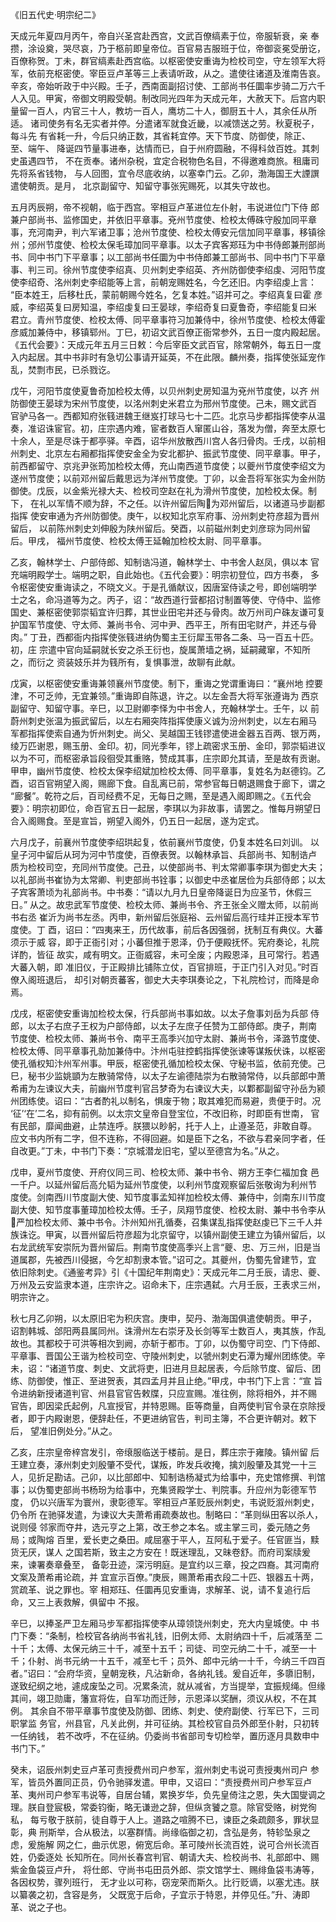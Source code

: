 

《旧五代史·明宗纪二》

天成元年夏四月丙午，帝自兴圣宫赴西宫，文武百僚缟素于位，帝服斩衰，亲 奉攒，涂设奠，哭尽哀，乃于柩前即皇帝位。百官易吉服班于位，帝御衮冕受册讫， 百僚称贺。丁未，群官缟素赴西宫临。以枢密使安重诲为检校司空，守左领军大将 军，依前充枢密使。宰臣豆卢革等三上表请听政，从之。遣使往诸道及淮南告哀。 辛亥，帝始听政于中兴殿。壬子，西南面副招讨使、工部尚书任圜率步骑二万六千 人入见。甲寅，帝御文明殿受朝。制改同光四年为天成元年，大赦天下。后宫内职 量留一百人，内官三十人，教坊一百人，鹰坊二十人，御厨五十人，其余任从所适。 诸司使务有名无实者并停。分遣诸军就食近畿，以减馈送之劳。秋夏税子，每斗先 有省耗一升，今后只纳正数，其省耗宜停。天下节度、防御使，除正、至、端午、 降诞四节量事进奉，达情而已，自于州府圆融，不得科敛百姓。其刺史虽遇四节， 不在贡奉。诸州杂税，宜定合税物色名目，不得邀难商旅。租庸司先将系省钱物， 与人回图，宜令尽底收纳，以塞幸门云。乙卯，渤海国王大諲譔遣使朝贡。是月， 北京副留守、知留守事张宪赐死，以其失守故也。

五月丙辰朔，帝不视朝，临于西宫。宰相豆卢革进位左仆射，韦说进位门下侍 郎兼户部尚书、监修国史，并依旧平章事。兗州节度使、检校太傅硃守殷加同平章 事，充河南尹，判六军诸卫事；沧州节度使、检校太傅安元信加同平章事，移镇徐 州；邠州节度使、检校太保毛璋加同平章事。以太子宾客郑珏为中书侍郎兼刑部尚 书、同中书门下平章事；以工部尚书任圜为中书侍郎兼工部尚书、同中书门下平章 事、判三司。徐州节度使李绍真、贝州刺史李绍英、齐州防御使李绍虔、河阳节度 使李绍奇、洺州刺史李绍能等上言，前朝宠赐姓名，今乞还旧。内李绍虔上言： “臣本姓王，后移杜氏，蒙前朝赐今姓名，乞复本姓。”诏并可之。李绍真复曰霍 彦威，李绍英复曰房知温，李绍虔复曰王晏球，李绍奇复曰夏鲁奇，李绍能复曰米 君立。青州节度使、检校太傅、同平章事符习加兼侍中，徐州节度使、检校太傅霍 彦威加兼侍中，移镇郓州。丁巳，初诏文武百僚正衙常参外，五日一度内殿起居。 《五代会要》：天成元年五月三日敕：今后宰臣文武百官，除常朝外，每五日一度 入内起居。其中书非时有急切公事请开延英，不在此限。麟州奏，指挥使张延宠作 乱，焚剽市民，已杀戮讫。

戊午，河阳节度使夏鲁奇加检校太傅，以贝州刺史房知温为兗州节度使，以齐 州防御使王晏球为宋州节度使，以洺州刺史米君立为邢州节度使。己未，赐文武百 官驴马各一。西都知府张篯进魏王继岌打球马七十二匹。北京马步都指挥使李从温 奏，准诏诛宦官。初，庄宗遇内难，宦者数百人窜匿山谷，落发为僧，奔至太原七 十余人，至是尽诛于都亭驿。辛酉，诏华州放散西川宫人各归骨肉。壬戌，以前相 州刺史、北京左右厢都指挥使安金全为安北都护、振武节度使、同平章事。甲子， 前西都留守、京兆尹张筠加检校太傅，充山南西道节度使；以夔州节度使李绍文为 遂州节度使；以前邓州留后戴思远为洋州节度使。丁卯，以金吾将军张实为金州防 御使。戊辰，以金紫光禄大夫、检校司空赵在礼为滑州节度使，加检校太保。制下， 在礼以军情不顺为辞，不之任。以许州留后陶为邓州留后，以诸道马步副都指挥 使安审通为齐州防御使。庚午，以权知北京军府事、汾州刺史符彦超为晋州留后， 以前陈州刺史刘伸殷为陕州留后。癸酉，以前磁州刺史刘彦琮为同州留后。甲戌， 福州节度使、检校太傅王延翰加检校太尉、同平章事。

乙亥，翰林学士、户部侍郎、知制诰冯道，翰林学士、中书舍人赵凤，俱以本 官充端明殿学士。端明之职，自此始也。《五代会要》：明宗初登位，四方书奏， 多令枢密使安重诲读之，不晓文义。于是孔循献议，因唐室侍读之号，即创端明学 士之名，命冯道等为之。丙子，诏：“故西道行营都招讨制置等使、守侍中、监修 国史、兼枢密使郭崇韬宜许归葬，其世业田宅并还与骨肉。故万州司户硃友谦可复 护国军节度使、守太师、兼尚书令、河中尹、西平王，所有田宅财产，并还与骨肉。” 丁丑，西都衙内指挥使张篯进纳伪蜀主王衍犀玉带各二条、马一百五十匹。初，庄 宗遣中官向延嗣就长安之杀王衍也，旋属萧墙之祸，延嗣藏窜，不知所之，而衍之 资装妓乐并为篯所有，复惧事泄，故聊有此献。

戊寅，以枢密使安重诲兼领襄州节度使。制下，重诲之党谓重诲曰：“襄州地 控要津，不可乏帅，无宜兼领。”重诲即自陈退，许之。以左金吾大将军张遵诲为 西京副留守、知留守事。辛巳，以卫尉卿李怿为中书舍人，充翰林学士。壬午，以 前蔚州刺史张温为振武留后，以左右厢突阵指挥使康义诚为汾州刺史，以左右厢马 军都指挥使索自通为忻州刺史。尚父、吴越国王钱镠遣使进金器五百两、银万两， 绫万匹谢恩，赐玉册、金印。初，同光季年，镠上疏密求玉册、金印，郭崇韬进议 以为不可，而枢密承旨段徊受其重赂，赞成其事，庄宗即允其请，至是故有贡谢。 甲申，幽州节度使、检校太保李绍斌加检校太傅、同平章事，复姓名为赵德钧。乙 酉，诏百官朔望入阁，赐廊下食。自乱离已前，常参官每日朝退赐食于廊下，谓之 “廊餐”。乾符之后，百司经费不足，无每日之赐，至是遇入阁即赐之。《五代会 要》：明宗初即位，命百官五日一起居，李琪以为非故事，请罢之。惟每月朔望日 合入阁赐食。至是宣旨，朔望入阁外，仍五日一起居，遂为定式。

六月戊子，前襄州节度使李绍珙起复，依前襄州节度使，仍复本姓名曰刘训。 以皇子河中留后从珂为河中节度使，百僚表贺。以翰林承旨、兵部尚书、知制诰卢 质为检校司空，充同州节度使。己丑，以使部尚书、判太常卿事李琪为御史大夫； 以礼部尚书崔协为太常卿、判吏部尚书铨事；以御史中丞崔居俭为兵部侍郎；以太 子宾客萧顷为礼部尚书。中书奏：“请以九月九日皇帝降诞日为应圣节，休假三日。” 从之。故忠武军节度使、检校太师、兼尚书令、齐王张全义赠太师，以前尚书右丞 崔沂为尚书左丞。丙申，新州留后张庭裕、云州留后高行珪并正授本军节度使。丁 酉，诏曰：“四夷来王，历代故事，前后各因强弱，抚制互有典仪。大蕃须示于威 容，即于正衙引对；小蕃但推于恩泽，仍于便殿抚怀。宪府奏论，礼院详酌，皆征 故实，咸有明文。正衙威容，未可全废；内殿恩泽，且可常行。若遇大蕃入朝，即 准旧仪，于正殿排比铺陈立仗，百官排班，于正门引入对见。”时百僚入阁班退后， 却引对朝贡蕃客，御史大夫李琪奏论之，下礼院检讨，而降是命焉。

戊戌，枢密使安重诲加检校太保，行兵部尚书事如故。以太子詹事刘岳为兵部 侍郎，以太子右庶子王权为户部侍郎，以太子左庶子任赞为工部侍郎。庚子，荆南 节度使、检校太师、兼尚书令、南平王高季兴加守太尉、兼尚书令，泽潞节度使、 检校太傅、同平章事孔勍加兼侍中。汴州屯驻控鹤指挥使张谏等谋叛伏诛，以枢密 使孔循权知汴州军州事。甲辰，枢密使孔循加检校太保、守秘书监，依前充使。己 巳，秘书少监姚顗为左散骑常侍，以太子左谕德陆崇为右散骑常侍，以兵部郎中萧 希甫为左谏议大夫，前幽州节度判官吕梦奇为右谏议大夫，以鄴都副留守孙岳为颍 州团练使。诏曰：“古者酌礼以制名，惧废于物；取其难犯而易避，贵便于时。况 ‘征’‘在’二名，抑有前例。以太宗文皇帝自登宝位，不改旧称，时即臣有世南， 官有民部，靡闻曲避，止禁连呼。朕猥以眇躬，托于人上，止遵圣范，非敢自尊。 应文书内所有二字，但不连称，不得回避。如是臣下之名，不欲与君亲同字者，任 自改更。”丁未，中书门下奏：“京城潜龙旧宅，望以至德宫为名。”从之。

戊申，夏州节度使、开府仪同三司、检校太师、兼中书令、朔方王李仁福加食 邑一千户。以延州留后高允韬为延州节度使，以利州节度观察留后张敬询为利州节 度使。剑南西川节度副大使、知节度事孟知祥加检校太傅、兼侍中，剑南东川节度 副大使、知节度事董璋加检校太傅。壬子，凤翔节度使、检校太尉、兼中书令李从 严加检校太师、兼中书令。汴州知州孔循奏，召集谋乱指挥使赵虔已下三千人并 族诛讫。甲寅，以晋州留后符彦超为北京留守，以镇州副使王建立为镇州留后，以 右龙武统军安崇阮为晋州留后。荆南节度使高季兴上言“夔、忠、万三州，旧是当 道属郡，先被西川侵据，今乞却割隶本管。”诏可之。其夔州，伪蜀先曾建节，宜 依旧除刺史。《通鉴考异》引《十国纪年荆南史》：天成元年二月壬辰，请忠、夔、 万州及云安监隶本道，庄宗许之。诏命未下，庄宗遇弑。六月壬辰，王表求三州， 明宗许之。

秋七月乙卯朔，以太原旧宅为积庆宫。庚申，契丹、渤海国俱遣使朝贡。甲子， 诏割韩城、郃阳两县属同州。诛滑州左右崇牙及长剑等军士数百人，夷其族，作乱 故也。其都校于可洪等相次到阙，亦斩于都市。丁卯，以伪蜀守司空、门下侍郎、 平章事、晋国公王谐为检校司空、守陵州刺史，以虢州刺史石潭为耀州团练使。辛 未，诏：“诸道节度、刺史、文武将吏，旧进月旦起居表，今后除节度、留后、团 练、防御使，惟正、至进贺表，其四孟月并且止绝。”甲戌，中书门下上言：“宣 旨令进纳新授诸道判官、州县官官告敕牒，只应宣赐。准往例，除将相外，并不赐 官告，即因梁氏起例，凡宣授官，并特恩赐。臣等商量，自两使判官令录在京除授 者，即于内殿谢恩，便辞赴任，不更进纳官告，判司主簿，不合更许朝对。敕下后， 望准旧例处分。”从之。

乙亥，庄宗皇帝梓宫发引，帝缞服临送于楼前。是日，葬庄宗于雍陵。镇州留 后王建立奏，涿州刺史刘殷肇不受代，谋叛，昨发兵收掩，擒刘殷肇及其党一十三 人，见折足勘诘。己卯，以比部郎中、知制诰杨凝式为给事中，充史馆修撰、判馆 事；以伪蜀吏部尚书杨玢为给事中，充集贤殿学士、判院事。升应州为彰德军节度， 仍以兴唐军为寰州，隶彰德军。宰相豆卢革贬辰州刺史，韦说贬溆州刺史，仍令所 在驰驿发遣，为谏议大夫萧希甫疏奏故也。制略曰：“革则纵田客以杀人，说则侵 邻家而夺井，选元亨之上第，改王参之本名。或主掌三司，委元随之务局；或陶熔 百里，爱长吏之桑田。咸屈塞于平人，互阿私于爱子。任官匪当，黩货无厌，谋人 之国若斯，致主之方安在！既迷理乱，又昧卷舒。而府司案牍爰来，谏署奏章叠至， 备彰丑迹，深污明庭。是宜约以三章，投之四裔。其河南府文案及萧希甫论疏，并 宜宣示百僚。”庚辰，赐萧希甫衣段二十匹、银器五十两，赏疏革、说之罪也。宰 相郑珏、任圜再见安重诲，求解革、说，请不复追行后命，又三上表救解，俱留中 不报。

辛巳，以捧圣严卫左厢马步军都指挥使李从璋领饶州刺史，充大内皇城使。中 书门下奏：“条制，检校官各纳尚书省礼钱，旧例太师、太尉纳四十千，后减落至 二十千；太傅、太保元纳三十千，减至十五千；司徒、司空元纳二十千，减至一十 千；仆射、尚书元纳一十五千，减至七千；员外、郎中元纳一十千，今纳三千四百 者。”诏曰：“会府华资，皇朝宠秩，凡沾新命，各纳礼钱。爰自近年，多隳旧制， 遂致纪纲之地，遽成废坠之司。况累条流，就从减省，方当提举，宜振规绳。但缘 其间，翊卫勋庸，籓宣将佐，自军功而迁陟，示恩泽以奖酬，须议从权，不在其例。 其余自不带平章事节度使及防御、团练、刺史、使府副使、行军已下，三司职掌监 务官，州县官，凡关此例，并可征纳。其检校官自员外郎至仆射，只初转一任纳钱， 若不改呼，不在征纳。仍委尚书省部司专切检举，置历逐月具数申中书门下。”

癸未，诏辰州刺史豆卢革可责授费州司户参军，溆州刺史韦说可责授夷州司户 参军，皆员外置同正员，仍令驰驿发遣。甲申，又诏曰：“责授费州司户参军豆卢 革、夷州司户参军韦说等，自居台辅，累换岁华，负先皇倚注之恩，失大国燮调之 理。朕自登宸极，常委钧衡，略无谦逊之辞，但纵贪饕之意。除官受赂，树党徇私， 每亏敬于朕前，徒自尊于人上。道路之喧腾不已，谏臣之条疏颇多，罪状显彰，典 刑斯举，合从极法，以塞群情。尚缘临御之初，含弘是务，特轸坠泉之虑，爰施解 网之仁，曲示优恩，俯宽后命。革可陵州长流百姓，说可合州长流百姓，仍委逐处 长知所在。同州长春宫判官、朝请大夫、检校尚书、礼部郎中、赐紫金鱼袋豆卢升， 将仕郎、守尚书屯田员外郎、崇文馆学士、赐绯鱼袋韦涛等，各因权势，骤列班行， 无才业以可称，窃宠荣而斯久。比行贬谪，以塞尤违。朕以纂袭之初，含容是务， 父既宽于后命，子宜示于特恩，并停见任。”升、涛即革、说之子也。

